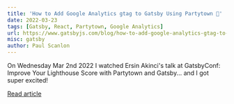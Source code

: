 ```yaml
---
title: 'How to Add Google Analytics gtag to Gatsby Using Partytown 🎉'
date: 2022-03-23
tags: [Gatsby, React, Partytown, Google Analytics]
url: https://www.gatsbyjs.com/blog/how-to-add-google-analytics-gtag-to-gatsby-using-partytown
misc: gatsby
author: Paul Scanlon
---
```


On Wednesday Mar 2nd 2022 I watched Ersin Akinci's talk at GatsbyConf: Improve Your Lighthouse Score with Partytown and
Gatsby... and I got super excited!

[Read article](https://www.gatsbyjs.com/blog/how-to-add-google-analytics-gtag-to-gatsby-using-partytown)
